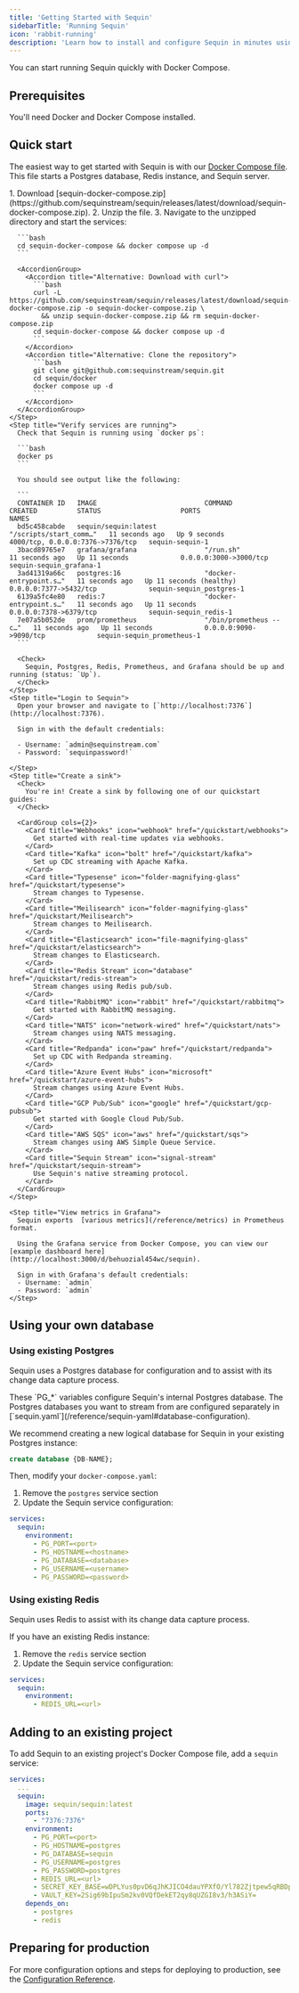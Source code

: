 ```yaml
---
title: 'Getting Started with Sequin'
sidebarTitle: 'Running Sequin'
icon: 'rabbit-running'
description: 'Learn how to install and configure Sequin in minutes using Docker Compose. Set up your Postgres CDC pipeline with minimal effort.'
---
```


You can start running Sequin quickly with Docker Compose.

## Prerequisites

You'll need Docker and Docker Compose installed.

## Quick start

The easiest way to get started with Sequin is with our [Docker Compose file](https://github.com/sequinstream/sequin/blob/main/docker/docker-compose.yaml). This file starts a Postgres database, Redis instance, and Sequin server.

  <Steps>
    <Step title="Create directory and start services">
      1. Download [sequin-docker-compose.zip](https://github.com/sequinstream/sequin/releases/latest/download/sequin-docker-compose.zip).
      2. Unzip the file.
      3. Navigate to the unzipped directory and start the services:

      ```bash
      cd sequin-docker-compose && docker compose up -d
      ```

      <AccordionGroup>
        <Accordion title="Alternative: Download with curl">
          ```bash
          curl -L https://github.com/sequinstream/sequin/releases/latest/download/sequin-docker-compose.zip -o sequin-docker-compose.zip \
            && unzip sequin-docker-compose.zip && rm sequin-docker-compose.zip
          cd sequin-docker-compose && docker compose up -d
          ```
        </Accordion>
        <Accordion title="Alternative: Clone the repository">
          ```bash
          git clone git@github.com:sequinstream/sequin.git
          cd sequin/docker
          docker compose up -d
          ```
        </Accordion>
      </AccordionGroup>
    </Step>
    <Step title="Verify services are running">
      Check that Sequin is running using `docker ps`:

      ```bash
      docker ps
      ```

      You should see output like the following:

      ```
      CONTAINER ID   IMAGE                           COMMAND                  CREATED          STATUS                    PORTS                              NAMES
      bd5c458cabde   sequin/sequin:latest            "/scripts/start_comm…"   11 seconds ago   Up 9 seconds              4000/tcp, 0.0.0.0:7376->7376/tcp   sequin-sequin-1
      3bacd89765e7   grafana/grafana                 "/run.sh"                11 seconds ago   Up 11 seconds             0.0.0.0:3000->3000/tcp             sequin-sequin_grafana-1
      3ad41319a66c   postgres:16                     "docker-entrypoint.s…"   11 seconds ago   Up 11 seconds (healthy)   0.0.0.0:7377->5432/tcp             sequin-sequin_postgres-1
      6139a5fc4e80   redis:7                         "docker-entrypoint.s…"   11 seconds ago   Up 11 seconds             0.0.0.0:7378->6379/tcp             sequin-sequin_redis-1
      7e07a5b052de   prom/prometheus                 "/bin/prometheus --c…"   11 seconds ago   Up 11 seconds             0.0.0.0:9090->9090/tcp             sequin-sequin_prometheus-1
      ```

      <Check>
        Sequin, Postgres, Redis, Prometheus, and Grafana should be up and running (status: `Up`).
      </Check>
    </Step>
    <Step title="Login to Sequin">
      Open your browser and navigate to [`http://localhost:7376`](http://localhost:7376).

      Sign in with the default credentials:

      - Username: `admin@sequinstream.com`
      - Password: `sequinpassword!`

    </Step>
    <Step title="Create a sink">
      <Check>
        You're in! Create a sink by following one of our quickstart guides:
      </Check>

      <CardGroup cols={2}>
        <Card title="Webhooks" icon="webhook" href="/quickstart/webhooks">
          Get started with real-time updates via webhooks.
        </Card>
        <Card title="Kafka" icon="bolt" href="/quickstart/kafka">
          Set up CDC streaming with Apache Kafka.
        </Card>
        <Card title="Typesense" icon="folder-magnifying-glass" href="/quickstart/typesense">
          Stream changes to Typesense.
        </Card>
        <Card title="Meilisearch" icon="folder-magnifying-glass" href="/quickstart/Meilisearch">
          Stream changes to Meilisearch.
        </Card>
        <Card title="Elasticsearch" icon="file-magnifying-glass" href="/quickstart/elasticsearch">
          Stream changes to Elasticsearch.
        </Card>
        <Card title="Redis Stream" icon="database" href="/quickstart/redis-stream">
          Stream changes using Redis pub/sub.
        </Card>
        <Card title="RabbitMQ" icon="rabbit" href="/quickstart/rabbitmq">
          Get started with RabbitMQ messaging.
        </Card>
        <Card title="NATS" icon="network-wired" href="/quickstart/nats">
          Stream changes using NATS messaging.
        </Card>
        <Card title="Redpanda" icon="paw" href="/quickstart/redpanda">
          Set up CDC with Redpanda streaming.
        </Card>
        <Card title="Azure Event Hubs" icon="microsoft" href="/quickstart/azure-event-hubs">
          Stream changes using Azure Event Hubs.
        </Card>
        <Card title="GCP Pub/Sub" icon="google" href="/quickstart/gcp-pubsub">
          Get started with Google Cloud Pub/Sub.
        </Card>
        <Card title="AWS SQS" icon="aws" href="/quickstart/sqs">
          Stream changes using AWS Simple Queue Service.
        </Card>
        <Card title="Sequin Stream" icon="signal-stream" href="/quickstart/sequin-stream">
          Use Sequin's native streaming protocol.
        </Card>
      </CardGroup>
    </Step>

    <Step title="View metrics in Grafana">
      Sequin exports  [various metrics](/reference/metrics) in Prometheus format.

      Using the Grafana service from Docker Compose, you can view our [example dashboard here](http://localhost:3000/d/behuozial454wc/sequin).

      Sign in with Grafana's default credentials:
      - Username: `admin`
      - Password: `admin`
    </Step>
  </Steps>

## Using your own database

### Using existing Postgres

Sequin uses a Postgres database for configuration and to assist with its change data capture process.

<Note>
  These `PG_*` variables configure Sequin's internal Postgres database. The Postgres databases you want to stream from are configured separately in [`sequin.yaml`](/reference/sequin-yaml#database-configuration).
</Note>

We recommend creating a new logical database for Sequin in your existing Postgres instance:

```sql
create database {DB-NAME};
```

Then, modify your `docker-compose.yaml`:

1. Remove the `postgres` service section
2. Update the Sequin service configuration:

```yaml
services:
  sequin:
    environment:
      - PG_PORT=<port>
      - PG_HOSTNAME=<hostname>
      - PG_DATABASE=<database>
      - PG_USERNAME=<username>
      - PG_PASSWORD=<password>
```

### Using existing Redis

Sequin uses Redis to assist with its change data capture process.

If you have an existing Redis instance:

1. Remove the `redis` service section
2. Update the Sequin service configuration:

```yaml
services:
  sequin:
    environment:
      - REDIS_URL=<url>
```

## Adding to an existing project

To add Sequin to an existing project's Docker Compose file, add a `sequin` service:

```yaml
services:
  ...
  sequin:
    image: sequin/sequin:latest
    ports:
      - "7376:7376"
    environment:
      - PG_PORT=<port>
      - PG_HOSTNAME=postgres
      - PG_DATABASE=sequin
      - PG_USERNAME=postgres
      - PG_PASSWORD=postgres
      - REDIS_URL=<url>
      - SECRET_KEY_BASE=wDPLYus0pvD6qJhKJICO4dauYPXfO/Yl782Zjtpew5qRBDp7CZvbWtQmY0eB13If
      - VAULT_KEY=2Sig69bIpuSm2kv0VQfDekET2qy8qUZGI8v3/h3ASiY=
    depends_on:
      - postgres
      - redis
```

## Preparing for production

For more configuration options and steps for deploying to production, see the [Configuration Reference](/reference/configuration).
